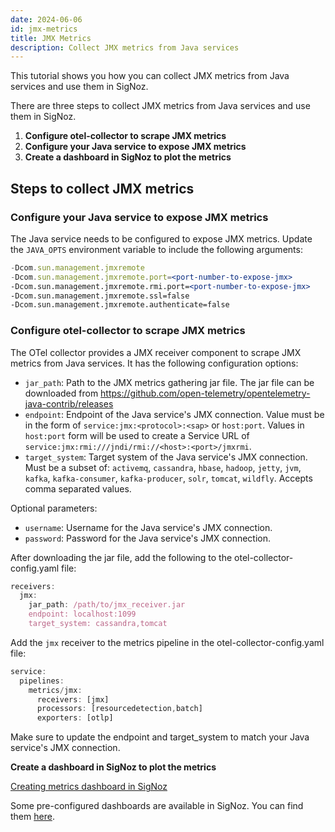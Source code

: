 ```yaml
---
date: 2024-06-06
id: jmx-metrics
title: JMX Metrics
description: Collect JMX metrics from Java services
---
```


This tutorial shows you how you can collect JMX metrics from Java services and use them in SigNoz.

There are three steps to collect JMX metrics from Java services and use them in SigNoz.

1. **Configure otel-collector to scrape JMX metrics**
2. **Configure your Java service to expose JMX metrics**
3. **Create a dashboard in SigNoz to plot the metrics**


## Steps to collect JMX metrics


### Configure your Java service to expose JMX metrics

The Java service needs to be configured to expose JMX metrics. Update the `JAVA_OPTS` environment variable to include the following arguments:

```jsx
-Dcom.sun.management.jmxremote
-Dcom.sun.management.jmxremote.port=<port-number-to-expose-jmx>
-Dcom.sun.management.jmxremote.rmi.port=<port-number-to-expose-jmx>
-Dcom.sun.management.jmxremote.ssl=false
-Dcom.sun.management.jmxremote.authenticate=false
```

### Configure otel-collector to scrape JMX metrics

The OTel collector provides a JMX receiver component to scrape JMX metrics from Java services. It has the following configuration options:

- `jar_path`: Path to the JMX metrics gathering jar file. The jar file can be downloaded from https://github.com/open-telemetry/opentelemetry-java-contrib/releases
- `endpoint`: Endpoint of the Java service's JMX connection. Value must be in the form of `service:jmx:<protocol>:<sap>` or `host:port`. Values in `host:port` form will be used to create a Service URL of `service:jmx:rmi:///jndi/rmi://<host>:<port>/jmxrmi`.
- `target_system`: Target system of the Java service's JMX connection. Must be a subset of: `activemq`, `cassandra`, `hbase`, `hadoop`, `jetty`, `jvm`, `kafka`, `kafka-consumer`, `kafka-producer`, `solr`, `tomcat`, `wildfly`. Accepts comma separated values.

Optional parameters:
- `username`: Username for the Java service's JMX connection.
- `password`: Password for the Java service's JMX connection.


After downloading the jar file, add the following to the otel-collector-config.yaml file:

```jsx
receivers:
  jmx:
    jar_path: /path/to/jmx_receiver.jar
    endpoint: localhost:1099
    target_system: cassandra,tomcat
```

Add the `jmx` receiver to the metrics pipeline in the otel-collector-config.yaml file:

```jsx
service:
  pipelines:
    metrics/jmx:
      receivers: [jmx]
      processors: [resourcedetection,batch]
      exporters: [otlp]
```

<Admonition>

Make sure to update the endpoint and target_system to match your Java service's JMX connection.

</Admonition>

**Create a dashboard in SigNoz to plot the metrics**

   [Creating metrics dashboard in SigNoz](https://signoz.io/docs/userguide/dashboards/)

Some pre-configured dashboards are available in SigNoz. You can find them [here](https://github.com/SigNoz/dashboards/tree/main/jmx).

